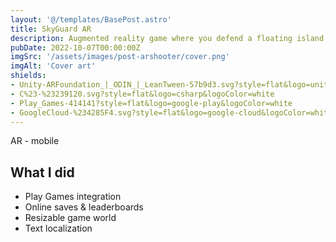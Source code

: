 ```yaml
---
layout: '@/templates/BasePost.astro'
title: SkyGuard AR
description: Augmented reality game where you defend a floating island from incoming enemies.
pubDate: 2022-10-07T00:00:00Z
imgSrc: '/assets/images/post-arshooter/cover.png'
imgAlt: 'Cover art'
shields:
- Unity-ARFoundation_|_ODIN_|_LeanTween-57b9d3.svg?style=flat&logo=unity
- C%23-%23239120.svg?style=flat&logo=csharp&logoColor=white
- Play_Games-414141?style=flat&logo=google-play&logoColor=white
- GoogleCloud-%234285F4.svg?style=flat&logo=google-cloud&logoColor=white
---
```


AR - mobile

<StoreLinkBanner
  gitHubUrl=''
  playStoreUrl='https://play.google.com/store/apps/details?id=com.ironcuttergames.arshooter'
  itchUrl=''
/>

<ProjectDetails
  role='All'
  company='Solo'
  platforms='Android'
  time=''
/>

## What I did

- Play Games integration
- Online saves & leaderboards
- Resizable game world
- Text localization
